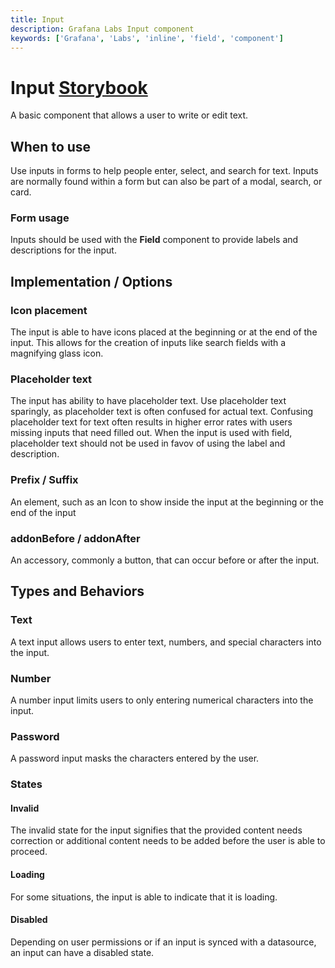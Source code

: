 ```yaml
---
title: Input
description: Grafana Labs Input component
keywords: ['Grafana', 'Labs', 'inline', 'field', 'component']
---
```



# Input <Badge text='ready' color='green'></Badge> <a href='https://developers.grafana.com/ui/latest/index.html?path=/story/forms-input--simple' target='_blank' className='header-links'>Storybook <Icon name="external-link-alt"/> </a>

A basic component that allows a user to write or edit text.

## When to use
Use inputs in forms to help people enter, select, and search for text. Inputs are normally found within a form but can also be part of a modal, search, or card.

### Form usage
Inputs should be used with the **Field** component to provide labels and descriptions for the input. 

## Implementation / Options
### Icon placement
The input is able to have icons placed at the beginning or at the end of the input. This allows for the creation of inputs like search fields with a magnifying glass icon.

### Placeholder text
The input has ability to have placeholder text. Use placeholder text sparingly, as placeholder text is often confused for actual text. Confusing placeholder text for text often results in higher error rates with users missing inputs that need filled out. When the input is used with field,  placeholder text should not be used in favov of using the label and description.

### Prefix / Suffix 
An element, such as an Icon to show inside the input at the beginning or the end of the input

### addonBefore / addonAfter
An accessory, commonly a button, that can occur before or after the input. 


## Types and Behaviors
### Text
A text input allows users to enter text, numbers, and special characters into the input.

### Number
A number input limits users to only entering numerical characters into the input.

### Password
A password input masks the characters entered by the user.

### States
#### Invalid
The invalid state for the input signifies that the provided content needs correction or additional content needs to be added before the user is able to proceed.

#### Loading
For some situations, the input is able to indicate that it is loading.

#### Disabled
Depending on user permissions or if an input is synced with a datasource, an input can have a disabled state.
